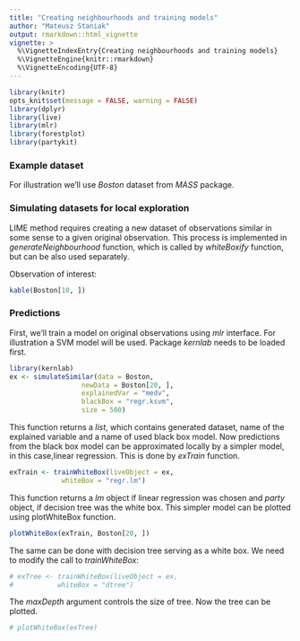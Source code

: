 ```yaml
---
title: "Creating neighbourhoods and training models"
author: "Mateusz Staniak"
output: rmarkdown::html_vignette
vignette: >
  %\VignetteIndexEntry{Creating neighbourhoods and training models}
  %\VignetteEngine{knitr::rmarkdown}
  %\VignetteEncoding{UTF-8}
---
```


```r
library(knitr)
opts_knit$set(message = FALSE, warning = FALSE)
library(dplyr)
library(live)
library(mlr)
library(forestplot)
library(partykit)
```

### Example dataset

<!-- The _live_ package contains a subset of data on PISA tests provided by OECD. -->
<!-- It's called _actionTimeScoreMathRand1C_. -->
For illustration we'll use _Boston_ dataset from _MASS_ package. 

### Simulating datasets for local exploration

LIME method requires creating a new dataset of observations similar in some sense to a given original observation.
This process is implemented in _generateNeighbourhood_ function, which is called by _whiteBoxify_ function, but can be also used separately.

Observation of interest:

```r
kable(Boston[10, ])
```

### Predictions

First, we'll train a model on original observations using _mlr_ interface.
For illustration a SVM model will be used.
Package _kernlab_ needs to be loaded first.

```r
library(kernlab)
ex <- simulateSimilar(data = Boston,
                  newData = Boston[20, ],
                  explainedVar = "medv",
                  blackBox = "regr.ksvm",
                  size = 500)
```

This function returns a _list_, which contains generated dataset, name of the explained variable and a name of used black box model. 
Now predictions from the black box model can be approximated locally by a simpler model, in this case,linear regression.
This is done by _exTrain_ function.

```r
exTrain <- trainWhiteBox(liveObject = ex,
			 whiteBox = "regr.lm")
```

This function returns a _lm_ object if linear regression was chosen and _party_ object, if decision tree was the white box.
This simpler model can be plotted using plotWhiteBox function.

```r
plotWhiteBox(exTrain, Boston[20, ])
```

The same can be done with decision tree serving as a white box.
We need to modify the call to _trainWhiteBox_:

```r
# exTree <- trainWhiteBox(liveObject = ex,
# 			whiteBox = "dtree")
```


The _maxDepth_ argument controls the size of tree.
Now the tree can be plotted.

```r
# plotWhiteBox(exTree)
```

